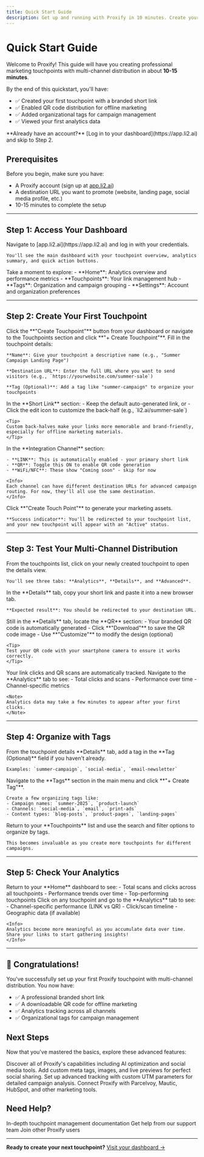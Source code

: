 ```yaml
---
title: Quick Start Guide
description: Get up and running with Proxify in 10 minutes. Create your first touchpoint, enable multi-channel distribution, and start tracking engagement.
---
```


# Quick Start Guide

Welcome to Proxify! This guide will have you creating professional marketing touchpoints with multi-channel distribution in about **10-15 minutes**.

By the end of this quickstart, you'll have:
- ✅ Created your first touchpoint with a branded short link
- ✅ Enabled QR code distribution for offline marketing
- ✅ Added organizational tags for campaign management
- ✅ Viewed your first analytics data

<Note>
**Already have an account?** [Log in to your dashboard](https://app.li2.ai) and skip to Step 2.
</Note>

## Prerequisites

Before you begin, make sure you have:
- A Proxify account (sign up at [app.li2.ai](https://app.li2.ai))
- A destination URL you want to promote (website, landing page, social media profile, etc.)
- 10-15 minutes to complete the setup

---

## Step 1: Access Your Dashboard

<Steps>
  <Step title="Log in to Proxify">
    Navigate to [app.li2.ai](https://app.li2.ai) and log in with your credentials.
    
    You'll see the main dashboard with your touchpoint overview, analytics summary, and quick action buttons.
  </Step>
  
  <Step title="Familiarize yourself with the interface">
    Take a moment to explore:
    - **Home**: Analytics overview and performance metrics
    - **Touchpoints**: Your link management hub
    - **Tags**: Organization and campaign grouping
    - **Settings**: Account and organization preferences
  </Step>
</Steps>

---

## Step 2: Create Your First Touchpoint

<Steps>
  <Step title="Start creating a touchpoint">
    Click the **"Create Touchpoint"** button from your dashboard or navigate to the Touchpoints section and click **"+ Create Touchpoint"**.
  </Step>
  
  <Step title="Configure basic settings">
    Fill in the touchpoint details:
    
    **Name**: Give your touchpoint a descriptive name (e.g., "Summer Campaign Landing Page")
    
    **Destination URL**: Enter the full URL where you want to send visitors (e.g., `https://yourwebsite.com/summer-sale`)
    
    **Tag (Optional)**: Add a tag like "summer-campaign" to organize your touchpoints
  </Step>
  
  <Step title="Customize your short link (Optional)">
    In the **Short Link** section:
    - Keep the default auto-generated link, or
    - Click the edit icon to customize the back-half (e.g., `li2.ai/summer-sale`)
    
    <Tip>
    Custom back-halves make your links more memorable and brand-friendly, especially for offline marketing materials.
    </Tip>
  </Step>
  
  <Step title="Configure integration channels">
    In the **Integration Channel** section:
    
    - **LINK**: This is automatically enabled - your primary short link
    - **QR**: Toggle this ON to enable QR code generation
    - **WiFi/NFC**: These show "Coming soon" - skip for now
    
    <Info>
    Each channel can have different destination URLs for advanced campaign routing. For now, they'll all use the same destination.
    </Info>
  </Step>
  
  <Step title="Create your touchpoint">
    Click **"Create Touch Point"** to generate your marketing assets.
    
    **Success indicator**: You'll be redirected to your touchpoint list, and your new touchpoint will appear with an "Active" status.
  </Step>
</Steps>

---

## Step 3: Test Your Multi-Channel Distribution

<Steps>
  <Step title="Access your touchpoint details">
    From the touchpoints list, click on your newly created touchpoint to open the details view.
    
    You'll see three tabs: **Analytics**, **Details**, and **Advanced**.
  </Step>
  
  <Step title="Test your short link">
    In the **Details** tab, copy your short link and paste it into a new browser tab.
    
    **Expected result**: You should be redirected to your destination URL.
  </Step>
  
  <Step title="Download your QR code">
    Still in the **Details** tab, locate the **QR** section:
    - Your branded QR code is automatically generated
    - Click **"Download"** to save the QR code image
    - Use **"Customize"** to modify the design (optional)
    
    <Tip>
    Test your QR code with your smartphone camera to ensure it works correctly.
    </Tip>
  </Step>
  
  <Step title="Verify tracking is working">
    Your link clicks and QR scans are automatically tracked. Navigate to the **Analytics** tab to see:
    - Total clicks and scans
    - Performance over time
    - Channel-specific metrics
    
    <Note>
    Analytics data may take a few minutes to appear after your first clicks.
    </Note>
  </Step>
</Steps>

---

## Step 4: Organize with Tags

<Steps>
  <Step title="Add a tag to your touchpoint">
    From the touchpoint details **Details** tab, add a tag in the **Tag (Optional)** field if you haven't already.
    
    Examples: `summer-campaign`, `social-media`, `email-newsletter`
  </Step>
  
  <Step title="Create additional tags">
    Navigate to the **Tags** section in the main menu and click **"+ Create Tag"**.
    
    Create a few organizing tags like:
    - Campaign names: `summer-2025`, `product-launch`
    - Channels: `social-media`, `email`, `print-ads`
    - Content types: `blog-posts`, `product-pages`, `landing-pages`
  </Step>
  
  <Step title="Filter and organize">
    Return to your **Touchpoints** list and use the search and filter options to organize by tags.
    
    This becomes invaluable as you create more touchpoints for different campaigns.
  </Step>
</Steps>

---

## Step 5: Check Your Analytics

<Steps>
  <Step title="View dashboard overview">
    Return to your **Home** dashboard to see:
    - Total scans and clicks across all touchpoints
    - Performance trends over time
    - Top-performing touchpoints
  </Step>
  
  <Step title="Explore touchpoint-specific analytics">
    Click on any touchpoint and go to the **Analytics** tab to see:
    - Channel-specific performance (LINK vs QR)
    - Click/scan timeline
    - Geographic data (if available)
    
    <Info>
    Analytics become more meaningful as you accumulate data over time. Share your links to start gathering insights!
    </Info>
  </Step>
</Steps>

---

## 🎉 Congratulations!

You've successfully set up your first Proxify touchpoint with multi-channel distribution. You now have:

- ✅ A professional branded short link
- ✅ A downloadable QR code for offline marketing
- ✅ Analytics tracking across all channels
- ✅ Organizational tags for campaign management

## Next Steps

Now that you've mastered the basics, explore these advanced features:

<CardGroup cols={2}>
  <Card
    title="Features Overview"
    icon="grid-3x3"
    href="/features-overview"
  >
    Discover all of Proxify's capabilities including AI optimization and social media tools.
  </Card>
  <Card
    title="Social Media Optimization"
    icon="share-nodes"
    href="/social-media/overview"
  >
    Add custom meta tags, images, and live previews for perfect social sharing.
  </Card>
  <Card
    title="UTM Parameters"
    icon="chart-line"
    href="/analytics/utm-parameters"
  >
    Set up advanced tracking with custom UTM parameters for detailed campaign analysis.
  </Card>
  <Card
    title="Marketing Integrations"
    icon="plug"
    href="/integrations/overview"
  >
    Connect Proxify with Parcelvoy, Mautic, HubSpot, and other marketing tools.
  </Card>
</CardGroup>

## Need Help?

<CardGroup cols={3}>
  <Card
    title="Detailed Guides"
    icon="book"
    href="/touchpoints/overview"
  >
    In-depth touchpoint management documentation
  </Card>
  <Card
    title="Support"
    icon="life-ring"
    href="mailto:support@proxify.com"
  >
    Get help from our support team
  </Card>
  <Card
    title="Community"
    icon="users"
    href="https://community.proxify.com"
  >
    Join other Proxify users
  </Card>
</CardGroup>

---

**Ready to create your next touchpoint?** [Visit your dashboard →](https://app.li2.ai)